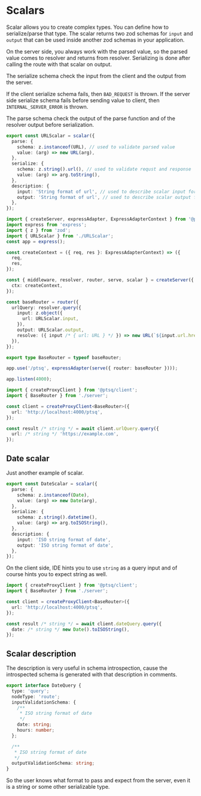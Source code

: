 # Scalars

Scalar allows you to create complex types. You can define how to serialize/parse that type.
The scalar returns two zod schemas for `input` and `output` that can be used inside another zod schemas in your application.

On the server side, you always work with the parsed value, so the parsed value comes to resolver and returns from resolver.
Serializing is done after calling the route with that scalar on output.

The serialize schema check the input from the client and the output from the server.

If the client serialize schema fails, then `BAD_REQUEST` is thrown.
If the server side serialize schema fails before sending value to client, then `INTERNAL_SERVER_ERROR` is thrown.

The parse schema check the output of the parse function and of the resolver output before serialization.

```ts title="scalars/URLScalar.ts"
export const URLScalar = scalar({
  parse: {
    schema: z.instanceof(URL), // used to validate parsed value
    value: (arg) => new URL(arg),
  },
  serialize: {
    schema: z.string().url(), // used to validate requst and response
    value: (arg) => arg.toString(),
  },
  description: {
    input: 'String format of url', // used to describe scalar input for schema
    output: 'String format of url', // used to describe scalar output for schema
  },
});
```

```ts title="server.ts"
import { createServer, expressAdapter, ExpressAdapterContext } from '@ptsq/server';
import express from 'express';
import { z } from 'zod';
import { URLScalar } from './URLScalar';
const app = express();

const createContext = ({ req, res }: ExpressAdapterContext) => ({
  req,
  res,
});

const { middleware, resolver, router, serve, scalar } = createServer({
  ctx: createContext,
});

const baseRouter = router({
  urlQuery: resolver.query({
    input: z.object({
      url: URLScalar.input,
    }),
    output: URLScalar.output,
    resolve: ({ input /* { url: URL } */ }) => new URL(`${input.url.href}/pathname`),
  }),
});

export type BaseRouter = typeof baseRouter;

app.use('/ptsq', expressAdapter(serve({ router: baseRouter })));

app.listen(4000);
```

```ts title="client.ts"
import { createProxyClient } from '@ptsq/client';
import { BaseRouter } from './server';

const client = createProxyClient<BaseRouter>({
  url: 'http://localhost:4000/ptsq',
});

const result /* string */ = await client.urlQuery.query({
  url: /* string */ 'https://example.com',
});
```

## Date scalar

Just another example of scalar.

```ts title="scalars/DateScalar.ts"
export const DateScalar = scalar({
  parse: {
    schema: z.instanceof(Date),
    value: (arg) => new Date(arg),
  },
  serialize: {
    schema: z.string().datetime(),
    value: (arg) => arg.toISOString(),
  },
  description: {
    input: 'ISO string format of date',
    output: 'ISO string format of date',
  },
});
```

On the client side, IDE hints you to use `string` as a query input and of course hints you to expect string as well.

```ts title="client.ts"
import { createProxyClient } from '@ptsq/client';
import { BaseRouter } from './server';

const client = createProxyClient<BaseRouter>({
  url: 'http://localhost:4000/ptsq',
});

const result /* string */ = await client.dateQuery.query({
  date: /* string */ new Date().toISOString(),
});
```

## Scalar description

The description is very useful in schema introspection, cause the introspected schema is generated with that description in comments.

```ts
export interface DateQuery {
  type: 'query';
  nodeType: 'route';
  inputValidationSchema: {
    /**
     * ISO string format of date
     */
    date: string;
    hours: number;
  };

  /**
   * ISO string format of date
   */
  outputValidationSchema: string;
}
```

So the user knows what format to pass and expect from the server, even it is a string or some other serializable type.
